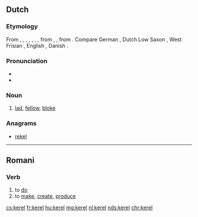==Dutch==
===Etymology===
From {{etyl|dum|nl}} {{term|kerel|lang=dum}}, {{term|carel|lang=dum}}, {{term|caerl|lang=dum}}, {{term|kerl|lang=dum}}, {{etyl|odt|nl}} {{term/t|odt|*karl}}, {{term/t|odt|*karal}}, {{term/t|odt|*keril}}, from {{etyl|frk|nl}} {{term/t|frk|*karil}}, {{term/t|frk|*karal}}, from {{etyl|gem-pro|nl}} {{term/t|gem-pro|*karilaz}}. Compare German {{term|Kerl|lang=de}}, Dutch Low Saxon {{term|keerl|lang=nds-nl}}, West Frisian {{term|tsjirl|lang=fy}}, English {{term|churl|lang=en}}, Danish {{term|karl|lang=da}}.

===Pronunciation===
*{{audio|Nl-kerel.ogg|audio}}
*{{hyphenation|ke|rel|lang=nl}}

===Noun===
{{nl-noun|m|-s|kereltje}}
# [[lad]], [[fellow]], [[bloke]]

===Anagrams===
* [[rekel#Dutch|rekel]]

----

==Romani==

===Verb===
{{rom-verb|el}}

# to [[do]]
# to [[make]], [[create]], [[produce]]

[[cs:kerel]]
[[fr:kerel]]
[[hu:kerel]]
[[mg:kerel]]
[[nl:kerel]]
[[nds:kerel]]
[[chr:kerel]]